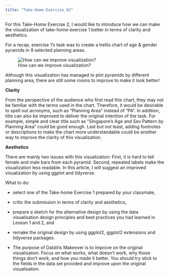```yaml
---
title: "Take-Home-Exercise_02"
---
```


For this Take-Home Exercise 2, I would like to introduce how we can make the visualization of take-home exercise 1 better in terms of clarity and aesthetics.

For a recap, exercise 1's task was to create a trellis chart of age & gender pyramids in 9 selected planning areas.

![How can we improve visualization?](images/Yiman_Chen_Peer_Critic.JPG){fig-alt="Peer_Critic"}

Although this visualization has managed to plot pyramids by different planning area, there are still some rooms to improve to make it look better!

**Clarity**

From the perspective of the audience who first read this chart, they may not be familiar with the terms used in the chart. Therefore, it would be desirable to spell out acronyms, such as "Planning Area" instead of "PA". In addition, title can also be improved to deliver the original intention of the task. For example, simple and clear title such as "Singapore's Age and Sex Pattern by Planning Area" could be good enough. Last but not least, adding footnotes or descriptions to make the chart more understandable could be another way to improve the clarity of this visualization.

**Aesthetics**

There are mainly two issues with this visualization: First, it is hard to tell female and male bars from each pyramid. Second, repeated labels make the visualization less readable. In this article, I will suggest an improved visualization by using ggplot and tidyverse.

What to do:

-   select one of the Take-home Exercise 1 prepared by your classmate,

-   critic the submission in terms of clarity and aesthetics,

-   prepare a sketch for the alternative design by using the data visualisation design principles and best practices you had learned in Lesson 1 and 2, and

-   remake the original design by using ggplot2, ggplot2 extensions and tidyverse packages.

-   The purpose of DataVis Makeover is to improve on the original visualisation. Focus on what works, what doesn't work, why those things don't work, and how you made it better. You should try stick to the fields in the data set provided and improve upon the original visualisation.
